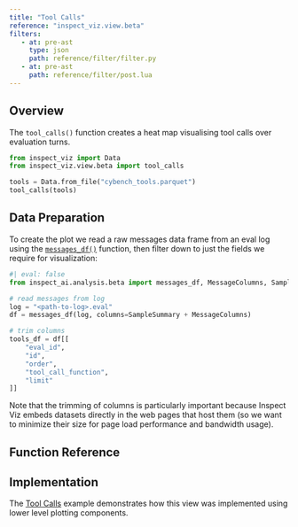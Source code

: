```yaml
---
title: "Tool Calls"
reference: "inspect_viz.view.beta"
filters: 
   - at: pre-ast
     type: json
     path: reference/filter/filter.py
   - at: pre-ast
     path: reference/filter/post.lua
---
```


## Overview

The `tool_calls()` function creates a heat map visualising tool calls over evaluation turns.

```python
from inspect_viz import Data
from inspect_viz.view.beta import tool_calls

tools = Data.from_file("cybench_tools.parquet")
tool_calls(tools)
```


## Data Preparation

To create the plot we read a raw messages data frame from an eval log using the [`messages_df()`](https://inspect.aisi.org.uk/reference/inspect_ai.analysis.html#messages_df) function, then filter down to just the fields we require for visualization:

```python
#| eval: false
from inspect_ai.analysis.beta import messages_df, MessageColumns, SampleSummary

# read messages from log
log = "<path-to-log>.eval"
df = messages_df(log, columns=SampleSummary + MessageColumns)

# trim columns
tools_df = df[[
    "eval_id",
    "id",
    "order",
    "tool_call_function",
    "limit"
]]
```

Note that the trimming of columns is particularly important because Inspect Viz embeds datasets directly in the web pages that host them (so we want to minimize their size for page load performance and bandwidth usage).

## Function Reference {reference="tool_calls"}

## Implementation

The [Tool Calls](examples/inspect/tool-calls/index.qmd) example demonstrates how this view was implemented using lower level plotting components.

